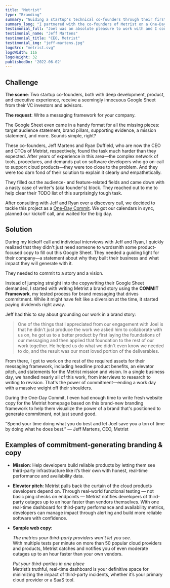 ```yaml
---
title: "Metrist"
type: "Branding"
summary: "Guiding a startup's technical co-founders through their first creeative branding and messaging work—all in a single business day."
summary_long: "I partnered with the co-founders of Metrist on a One-Day Commit, a single day of branding and copywriting work, to give them confidence in their messaging. Along the way, we found a novel and rallying way for them to commit to the innovative company they're building."
testimonial_full: "Joel was an absolute pleasure to work with and I couldn't be happier with the results of our engagement. As a software company building products for software developers, it is critical that we work with people that have a high aptitude for deeply technical topics, and that is exactly what we got from Joel. It's not just technical aptitude and a great understanding of the process and journey around strategic messaging, Joel was incredible with seeking empathy for our target audience, ensuring that our messaging would actually resonate with them, not just sound good to us."
testimonial_name: "Jeff Martens"
testimonial_title: "CEO, Metrist"
testimonial_img: "jeff-martens.jpg"
logoSrc: "metrist.svg"
logoWidth: 116
logoHeight: 32
publishedOn: '2022-06-02'
---
```


## Challenge

**The scene**: Two startup co-founders, both with deep development, product, and executive experience, receive a
seemingly innocuous Google Sheet from their VC investors and advisors.

**The request**: Write a messaging framework for your company.

The Google Sheet even came in a handy format for all the missing pieces: target audience statement, brand pillars,
supporting evidence, a mission statement, and more. Sounds simple, right?

These co-founders, Jeff Martens and Ryan Duffield, who are now the CEO and CTOs of Metrist, respectively, found the task
much harder than they expected. After years of experience in this area&mdash;the complex network of tools, procedures,
and demands put on software developers who go on-call to support cloud products&mdash;they were too close to the
problem. And they were too darn fond of their solution to explain it clearly *and* empathetically.

They filled out the audience- and feature-related fields and came down with a nasty case of writer's (aka founder's)
block. They reached out to me to help clear their TODO list of this surprisingly tough task.

After consulting with Jeff and Ryan over a discovery call, we decided to tackle this project as a [One-Day
Commit](/services/#one-day-commit). We got our calendars in sync, planned our kickoff call, and waited for the big day.

## Solution

During my kickoff call and individual interviews with Jeff and Ryan, I quickly realized that they didn't just need
someone to wordsmith some product-focused copy to fill out this Google Sheet. They needed a guiding light for their
company&mdash;a statement about why they built their business and what impact they will generate with it.

They needed to commit to a story and a vision.

Instead of jumping straight into the copywriting their Google Sheet demanded, I started with writing Metrist a brand
story using the **COMMIT Framework**, my tested process for brand messaging that drives commitment. While it might have
felt like a diversion at the time, it started paying dividends right away.

Jeff had this to say about grounding our work in a brand story:

> One of the things that I appreciated from our engagement with Joel is that he didn't just produce the work we asked
> him to collaborate with us on, he got us to a better product by first laying the foundations of our messaging and then
> applied that foundation to the rest of our work together. He helped us do what we didn't even know we needed to do,
> and the result was our most loved portion of the deliverables.

From there, I got to work on the rest of the required assets for their messaging framework, including headline product
benefits, an elevator pitch, and statements for the Metrist mission and vision. In a single business day, we handled
nearly all of this work, from interviews to research to writing to revision. That's the power of commitment—ending a
work day with a massive weight off their shoulders.

During the One-Day Commit, I even had enough time to write fresh website copy for the Metrist homepage based on this
brand-new branding framework to help them visualize the power of a brand that's positioned to generate commitment, not
just sound good.

<span className="block text-orange text-3xl lg:text-4xl font-medium mt-12">&rdquo;Spend your time doing what you do best
and let Joel save you a ton of time by doing what he does best.&rdquo; &mdash; Jeff Martens, CEO, Metrist</span>

## Examples of commitment-generating branding &amp; copy

- **Mission**: Help developers build reliable products by letting them see third-party infrastructure like it’s their
  own with honest, real-time performance and availability data.
- **Elevator pitch**: Metrist pulls back the curtain of the cloud products developers depend on. Through real-world
  functional testing — not basic ping checks on endpoints — Metrist notifies developers of third-party outages up to an
  hour faster than vendors themselves. With one real-time dashboard for third-party performance and availability
  metrics, developers can manage impact through alerting and build more reliable software with confidence.
- **Sample web copy**: 

  *The metrics your third-party providers won’t let you see.* <br />With multiple tests per minute on more than 50
  popular cloud providers and products, Metrist catches and notifies you of even moderate outages up to an hour faster
  than your own vendors.

  *Put your third-parties in one place* <br />Metrist’s truthful, real-time dashboard is your definitive space for
  minimizing the impact of third-party incidents, whether it’s your primary cloud provider or a SaaS tool. 

